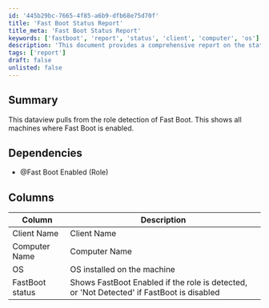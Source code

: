 ```yaml
---
id: '445b29bc-7665-4f85-a6b9-dfb68e75d70f'
title: 'Fast Boot Status Report'
title_meta: 'Fast Boot Status Report'
keywords: ['fastboot', 'report', 'status', 'client', 'computer', 'os']
description: 'This document provides a comprehensive report on the status of Fast Boot across various machines. It includes details on whether Fast Boot is enabled or not, along with client and computer names, and the operating system installed on each machine.'
tags: ['report']
draft: false
unlisted: false
---
```

## Summary

This dataview pulls from the role detection of Fast Boot. This shows all machines where Fast Boot is enabled.

## Dependencies

- @Fast Boot Enabled (Role)  

## Columns

| Column          | Description                                                                               |
| --------------- | ----------------------------------------------------------------------------------------- |
| Client Name     | Client Name                                                                               |
| Computer Name   | Computer Name                                                                             |
| OS              | OS installed on the machine                                                               |
| FastBoot status | Shows FastBoot Enabled if the role is detected, or 'Not Detected' if FastBoot is disabled |













